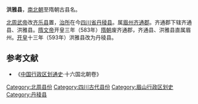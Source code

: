 '''洪雅县'''，[[南北朝|南北朝]]至隋朝古县名。

[[北周武帝|北周武帝]]改[[齐乐县|齐乐县]]置，[[治所|治所]]在今[[四川省|四川省]][[丹稜县|丹稜县]]。属[[眉州|眉州]][[齐通郡|齐通郡]]。齐通郡下辖齐通县、洪雅县。[[隋文帝|隋文帝]]开皇三年（583年）[[隋朝|隋朝]]废齐通郡，齐通县、洪雅县直属眉州。[[开皇|开皇]]十三年（593年）洪雅县改为丹稜县。
==参考文献==
*《[[中国行政区划通史|中国行政区划通史]]·十六国北朝卷》

{{四川行政区划小作品}}
[[Category:北周县份|Category:北周县份]]
[[Category:四川古代县份|Category:四川古代县份]]
[[Category:眉山行政区划史|Category:眉山行政区划史]]
[[Category:丹稜县|Category:丹稜县]]